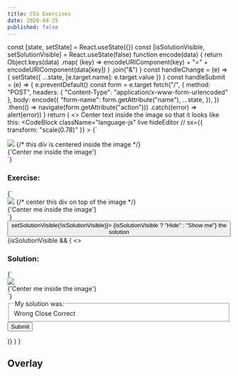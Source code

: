 ```yaml
---
title: CSS Exercises
date: 2020-04-25
published: false
---
```



  const [state, setState] = React.useState({})
  const [isSolutionVisible, setSolutionVisible] = React.useState(false)
  function encode(data) {
    return Object.keys(data)
      .map(
        (key) => encodeURIComponent(key) + "=" + encodeURIComponent(data[key])
      )
      .join("&")
  }
  const handleChange = (e) => {
    setState({ ...state, [e.target.name]: e.target.value })
  }
  const handleSubmit = (e) => {
    e.preventDefault()
    const form = e.target
    fetch("/", {
      method: "POST",
      headers: { "Content-Type": "application/x-www-form-urlencoded" },
      body: encode({
        "form-name": form.getAttribute("name"),
        ...state,
      }),
    })
      .then(() => navigate(form.getAttribute("action")))
      .catch((error) => alert(error))
  }
  return (
    <>
      Center text inside the image so that it looks like this:
      <CodeBlock
        className="language-js"
        live
        hideEditor
        // sx={{ transform: "scale(0.78)" }}
      >
        {`
<div style={{width: 300, height: 300, position: 'relative'}}>
  <img
    style={{position: 'absolute'}}
    src="https://picsum.photos/id/10/300?blur=2&grayscale"
  />
  {/* this div is centered inside the image */}
  <div
    style={{
      position: 'absolute',
      width: '100%',
      height: '100%',
      display: 'flex',
      alignItems: 'center',
      justifyContent: 'center'
    }}
  >
    {'Center me inside the image'}
  </div>
</div>
`}
      </CodeBlock>
      <br />
      <h3>Exercise:</h3>
      <CodeBlock className="language-js" live>
        {`
<div style={{width: 300, height: 300}}>
  <img 
    style={{}}
    src="https://picsum.photos/id/10/300?blur=2&grayscale"
  />
  {/* center this div on top of the image */}
  <div style={{}}>
    {'Center me inside the image'}
  </div>
</div>
      `}
      </CodeBlock>
      <Button my={2} onClick={() => setSolutionVisible(!isSolutionVisible)}>
        {isSolutionVisible ? "Hide" : "Show me"} the solution
      </Button>
      {isSolutionVisible && (
        <>
          <br />
          <h3>Solution:</h3>
          <CodeBlock className="language-js" live disabled>
            {`
<div style={{width: 300, height: 300, position: 'relative'}}>
  <img
    style={{position: 'absolute'}}
    src="https://picsum.photos/id/10/300?blur=2&grayscale"
  />
  <div
    style={{
      position: 'absolute',
      width: '100%',
      height: '100%',
      display: 'flex',
      alignItems: 'center',
      justifyContent: 'center'
    }}
  >
    {'Center me inside the image'}
  </div>
</div>
      `}
          </CodeBlock>
          <form
            onSubmit={handleSubmit}
            name="css-overlay"
            method="post"
            data-netlify="true"
            action="/posts/css-exercises"
            data-netlify-honeypot="bot-field"
          >
            <input type="hidden" name="form-name" value="css-overlay" />
            <fieldset
              style={{ display: "grid", gridTemplateColumns: "1fr 1fr 1fr" }}
            >
              <legend>My solution was:</legend>
              <Label sx={{ alignItems: "center", svg: { mr: "4px" } }}>
                <Radio
                  name="My solution"
                  value="wrong"
                  onChange={handleChange}
                />
                Wrong
              </Label>
              <Label sx={{ alignItems: "center", svg: { mr: "4px" } }}>
                <Radio
                  name="My solution"
                  value="close"
                  onChange={handleChange}
                />
                Close
              </Label>
              <Label sx={{ alignItems: "center", svg: { mr: "4px" } }}>
                <Radio
                  name="My solution"
                  value="correct"
                  onChange={handleChange}
                />
                Correct
              </Label>
            </fieldset>
            <Button
              variant="secondary"
              type="submit"
              sx={{ py: 1, px: 2, cursor: "pointer" }}
            >
              Submit
            </Button>
          </form>
        </>
      )}
    </>
  )
}

## Overlay

<Overlay />
